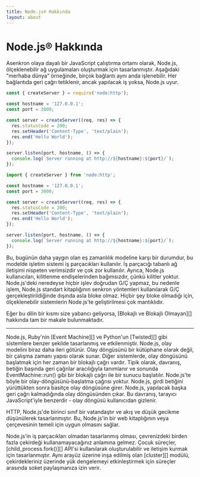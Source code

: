```yaml
---
title: Node.js® Hakkında
layout: about
---
```


# Node.js® Hakkında

Asenkron olaya dayalı bir JavaScript çalıştırma ortamı olarak, Node.js, ölçeklenebilir ağ uygulamaları oluşturmak için tasarlanmıştır. Aşağıdaki "merhaba dünya" örneğinde, birçok bağlantı aynı anda işlenebilir. Her bağlantıda geri çağrı tetiklenir, ancak yapılacak iş yoksa, Node.js uyur.

```cjs
const { createServer } = require('node:http');

const hostname = '127.0.0.1';
const port = 3000;

const server = createServer((req, res) => {
  res.statusCode = 200;
  res.setHeader('Content-Type', 'text/plain');
  res.end('Hello World');
});

server.listen(port, hostname, () => {
  console.log(`Server running at http://${hostname}:${port}/`);
});
```

```mjs
import { createServer } from 'node:http';

const hostname = '127.0.0.1';
const port = 3000;

const server = createServer((req, res) => {
  res.statusCode = 200;
  res.setHeader('Content-Type', 'text/plain');
  res.end('Hello World');
});

server.listen(port, hostname, () => {
  console.log(`Server running at http://${hostname}:${port}/`);
});
```

Bu, bugünün daha yaygın olan eş zamanlılık modeline karşı bir durumdur, bu modelde işletim sistemi iş parçacıkları kullanılır. İş parçacığı tabanlı ağ iletişimi nispeten verimsizdir ve çok zor kullanılır. Ayrıca, Node.js kullanıcıları, kilitlenme endişelerinden bağımsızdır, çünkü kilitler yoktur. Node.js'deki neredeyse hiçbir işlev doğrudan G/Ç yapmaz, bu nedenle işlem, Node.js standart kitaplığının senkron yöntemleri kullanılarak G/Ç gerçekleştirildiğinde dışında asla bloke olmaz. Hiçbir şey bloke olmadığı için, ölçeklenebilir sistemlerin Node.js'te geliştirilmesi çok mantıklıdır.

Eğer bu dilin bir kısmı size yabancı geliyorsa, \[Blokajlı ve Blokajlı Olmayan]\[] hakkında tam bir makale bulunmaktadır.

---

Node.js, Ruby'nin \[Event Machine]\[] ve Python'un \[Twisted]\[] gibi sistemlere benzer şekilde tasarlanmış ve etkilenmiştir. Node.js, olay modelini biraz daha ileri götürür. Olay döngüsünü bir kütüphane olarak değil, bir çalışma zamanı yapısı olarak sunar. Diğer sistemlerde, olay döngüsünü başlatmak için her zaman bir blokajlı çağrı vardır. Tipik olarak, davranış, betiğin başında geri çağrılar aracılığıyla tanımlanır ve sonunda EventMachine::run() gibi bir blokajlı çağrı ile bir sunucu başlatılır. Node.js'te böyle bir olay-döngüsünü-başlatma çağrısı yoktur. Node.js, girdi betiğini yürüttükten sonra basitçe olay döngüsüne girer. Node.js, yapılacak başka geri çağrı kalmadığında olay döngüsünden çıkar. Bu davranış, tarayıcı JavaScript'iyle benzerdir - olay döngüsü kullanıcıdan gizlenir.

HTTP, Node.js'de birinci sınıf bir vatandaştır ve akış ve düşük gecikme düşünülerek tasarlanmıştır. Bu, Node.js'in bir web kitaplığının veya çerçevesinin temeli için uygun olmasını sağlar.

Node.js'in iş parçacıkları olmadan tasarlanmış olması, çevrenizdeki birden fazla çekirdeği kullanamayacağınız anlamına gelmez. Çocuk süreçler, \[child_process.fork()]\[] API'si kullanılarak oluşturulabilir ve iletişim kurmak için tasarlanmıştır. Aynı arayüz üzerine inşa edilmiş olan \[cluster]\[] modülü, çekirdekleriniz üzerinde yük dengelemeyi etkinleştirmek için süreçler arasında soket paylaşmanıza izin verir.

[blokajlı ve Blokajlı Olmayan]: /learn/asynchronous-work/overview-of-blocking-vs-non-blocking
[`child_process.fork()`]: https://nodejs.org/api/child_process.html
[`cluster`]: https://nodejs.org/api/cluster.html
[event machine]: https://github.com/eventmachine/eventmachine
[twisted]: https://twistedmatrix.com/trac/
